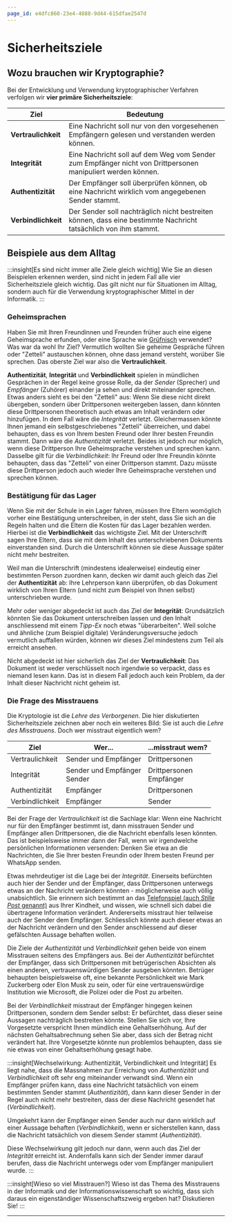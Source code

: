 ```yaml
---
page_id: e4dfc860-23e4-4888-9d44-615dfae2547d
---
```


# Sicherheitsziele

## Wozu brauchen wir Kryptographie?

Bei der Entwicklung und Verwendung kryptographischer Verfahren verfolgen wir **vier primäre Sicherheitsziele**:

| Ziel | Bedeutung |
| --- | --- |
| **Vertraulichkeit** | Eine Nachricht soll nur von den vorgesehenen Empfängern gelesen und verstanden werden können. |
| **Integrität** | Eine Nachricht soll auf dem Weg vom Sender zum Empfänger nicht von Drittpersonen manipuliert werden können. |
| **Authentizität** | Der Empfänger soll überprüfen können, ob eine Nachricht wirklich vom angegebenen Sender stammt. |
| **Verbindlichkeit** | Der Sender soll nachträglich nicht bestreiten können, dass eine bestimmte Nachricht tatsächlich von ihm stammt. |

## Beispiele aus dem Alltag

:::insight[Es sind nicht immer alle Ziele gleich wichtig] Wie Sie an diesen Beispielen erkennen werden, sind nicht in jedem Fall alle vier Sicherheitsziele gleich wichtig. Das gilt nicht nur für Situationen im Alltag, sondern auch für die Verwendung kryptographischer Mittel in der Informatik. :::

### Geheimsprachen

Haben Sie mit Ihren Freundinnen und Freunden früher auch eine eigene Geheimsprache erfunden, oder eine Sprache wie [Grüfnisch](https://de.wikipedia.org/wiki/Spielsprache#:~:text=Gr%C3%BCfnisch%20ist%20in%20der%20Schweiz,%C3%B6n%C3%B6f%C3%B6%20und%20%C3%BCn%C3%BCf%C3%BC%20ersetzt) verwendet? Was war da wohl Ihr Ziel? Vermutlich wollten Sie geheime Gespräche führen oder "Zetteli" austauschen können, ohne dass jemand versteht, worüber Sie sprechen. Das oberste Ziel war also die **Vertraulichkeit**.

**Authentizität**, **Integrität** und **Verbindlichkeit** spielen in mündlichen Gesprächen in der Regel keine grosse Rolle, da der _Sender_ (Sprecher) und _Empfänger_ (Zuhörer) einander ja sehen und direkt miteinander sprechen. Etwas anders sieht es bei den "Zetteli" aus: Wenn Sie diese nicht direkt übergeben, sondern über Drittpersonen weitergeben lassen, dann könnten diese Drittpersonen theoretisch auch etwas am Inhalt verändern oder hinzufügen. In dem Fall wäre die _Integrität_ verletzt. Gleichermassen könnte Ihnen jemand ein selbstgeschriebenes "Zetteli" überreichen, und dabei behaupten, dass es von Ihrem besten Freund oder Ihrer besten Freundin stammt. Dann wäre die _Authentizität_ verletzt. Beides ist jedoch nur möglich, wenn diese Drittperson Ihre Geheimsprache verstehen und sprechen kann. Dasselbe gilt für die _Verbindlichkeit_: Ihr Freund oder Ihre Freundin könnte behaupten, dass das "Zetteli" von einer Drittperson stammt. Dazu müsste diese Drittperson jedoch auch wieder Ihre Geheimsprache verstehen und sprechen können.

### Bestätigung für das Lager

Wenn Sie mit der Schule in ein Lager fahren, müssen Ihre Eltern womöglich vorher eine Bestätigung unterschreiben, in der steht, dass Sie sich an die Regeln halten und die Eltern die Kosten für das Lager bezahlen werden. Hierbei ist die **Verbindlichkeit** das wichtigste Ziel. Mit der Unterschrift sagen Ihre Eltern, dass sie mit dem Inhalt des unterschriebenen Dokuments einverstanden sind. Durch die Unterschrift können sie diese Aussage später nicht mehr bestreiten.

Weil man die Unterschrift (mindestens idealerweise) eindeutig einer bestimmten Person zuordnen kann, decken wir damit auch gleich das Ziel der **Authentizität** ab: Ihre Lehrperson kann überprüfen, ob das Dokument wirklich von Ihren Eltern (und nicht zum Beispiel von Ihnen selbst) unterschrieben wurde.

Mehr oder weniger abgedeckt ist auch das Ziel der **Integrität**: Grundsätzlich könnten Sie das Dokument unterschreiben lassen und den Inhalt anschliessend mit einem _Tipp-Ex_ noch etwas "überarbeiten". Weil solche und ähnliche (zum Beispiel digitale) Veränderungsversuche jedoch vermutlich auffallen würden, können wir dieses Ziel mindestens zum Teil als erreicht ansehen.

Nicht abgedeckt ist hier sicherlich das Ziel der **Vertraulichkeit**: Das Dokument ist weder verschlüsselt noch irgendwie so verpackt, dass es niemand lesen kann. Das ist in diesem Fall jedoch auch kein Problem, da der Inhalt dieser Nachricht nicht geheim ist.

### Die Frage des Misstrauens

Die Kryptologie ist die _Lehre des Verborgenen_. Die hier diskutierten Sicherheitsziele zeichnen aber noch ein weiteres Bild: Sie ist auch die _Lehre des Misstrauens_. Doch wer misstraut eigentlich wem?

| Ziel            | Wer...                            | ...misstraut wem?             |
| --------------- | --------------------------------- | ----------------------------- |
| Vertraulichkeit | Sender und Empfänger              | Drittpersonen                 |
| Integrität      | Sender und Empfänger <br/> Sender | Drittpersonen <br/> Empfänger |
| Authentizität   | Empfänger                         | Drittpersonen                 |
| Verbindlichkeit | Empfänger                         | Sender                        |

Bei der Frage der _Vertraulichkeit_ ist die Sachlage klar: Wenn eine Nachricht nur für den Empfänger bestimmt ist, dann misstrauen Sender und Empfänger allen Drittpersonen, die die Nachricht ebenfalls lesen könnten. Das ist beispielsweise immer dann der Fall, wenn wir irgendwelche persönlichen Informationen versenden: Denken Sie etwa an die Nachrichten, die Sie Ihrer besten Freundin oder Ihrem besten Freund per WhatsApp senden.

Etwas mehrdeutiger ist die Lage bei der _Integrität_. Einerseits befürchten auch hier der Sender und der Empfänger, dass Drittpersonen unterwegs etwas an der Nachricht verändern könnten - möglicherweise auch völlig unabsichtlich. Sie erinnern sich bestimmt an das [Telefonspiel (auch _Stille Post_ genannt)](https://de.wikipedia.org/wiki/Stille_Post) aus Ihrer Kindheit, und wissen, wie schnell sich dabei die übertragene Information verändert. Andererseits misstraut hier teilweise auch der Sender dem Empfänger. Schliesslich könnte auch dieser etwas an der Nachricht verändern und den Sender anschliessend auf dieser gefälschten Aussage behaften wollen.

Die Ziele der _Authentizität_ und _Verbindlichkeit_ gehen beide von einem Misstrauen seitens des Empfängers aus. Bei der _Authentizität_ befürchtet der Empfänger, dass sich Drittpersonen mit betrügerischen Absichten als einen anderen, vertrauenswürdigen Sender ausgeben könnten. Betrüger behaupten beispielsweise oft, eine bekannte Persönlichkeit wie Mark Zuckerberg oder Elon Musk zu sein, oder für eine vertrauenswürdige Institution wie Microsoft, die Polizei oder die Post zu arbeiten.

Bei der _Verbindlichkeit_ misstraut der Empfänger hingegen keinen Drittpersonen, sondern dem Sender selbst: Er befürchtet, dass dieser seine Aussagen nachträglich bestreiten könnte. Stellen Sie sich vor, Ihre Vorgesetzte verspricht Ihnen mündlich eine Gehaltserhöhung. Auf der nächsten Gehaltsabrechnung sehen Sie aber, dass sich der Betrag nicht verändert hat. Ihre Vorgesetzte könnte nun problemlos behaupten, dass sie nie etwas von einer Gehaltserhöhung gesagt habe.

:::insight[Wechselwirkung: Authentizität, Verbindlichkeit und Integrität] Es liegt nahe, dass die Massnahmen zur Erreichung von _Authentizität_ und _Verbindlichkeit_ oft sehr eng miteinander verwandt sind. Wenn ein Empfänger prüfen kann, dass eine Nachricht tatsächlich von einem bestimmten Sender stammt (_Authentizität_), dann kann dieser Sender in der Regel auch nicht mehr bestreiten, dass der diese Nachricht gesendet hat (_Verbindlichkeit_).

Umgekehrt kann der Empfänger einen Sender auch nur dann wirklich auf einer Aussage behaften (_Verbindlichkeit_), wenn er sicherstellen kann, dass die Nachricht tatsächlich von diesem Sender stammt (_Authentizität_).

Diese Wechselwirkung gilt jedoch nur dann, wenn auch das Ziel der _Integrität_ erreicht ist. Andernfalls kann sich der Sender immer darauf berufen, dass die Nachricht unterwegs oder vom Empfänger manipuliert wurde. :::

:::insight[Wieso so viel Misstrauen?] Wieso ist das Thema des Misstrauens in der Informatik und der Informationswissenschaft so wichtig, dass sich daraus ein eigenständiger Wissenschaftszweig ergeben hat? Diskutieren Sie! :::

---

